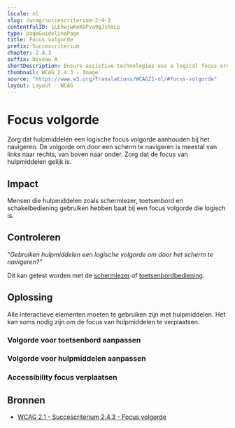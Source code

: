 ```yaml
---
locale: nl
slug: /wcag/succescriterium-2-4-3
contentfulID: 1LEhwjwKeKbPva9gJshaLp
type: pageGuidelinePage
title: Focus volgorde
prefix: Succescriterium
chapter: 2.4.3
suffix: Niveau A
shortDescription: Ensure assistive technologies use a logical focus order when navigating.
thumbnail: WCAG 2.4.3 - Image
source: "https://www.w3.org/Translations/WCAG21-nl/#focus-volgorde"
layout: Layout - WCAG
---
```


# Focus volgorde

Zorg dat hulpmiddelen een logische focus volgorde aanhouden bij het navigeren. De volgorde om door een scherm te navigeren is meestal van links naar rechts, van boven naar onder. Zorg dat de focus van hulpmiddelen gelijk is.

## Impact

Mensen die hulpmiddelen zoals schermlezer, toetsenbord en schakelbediening gebruiken hebben baat bij een focus volgorde die logisch is.

## Controleren

“*Gebruiken hulpmiddelen een logische volgorde om door het scherm te navigeren?*“

Dit kan getest worden met de [schermlezer](/nl/stats/schermlezer) of [toetsenbordbediening](/nl/stats/toetsenbordbediening).

## Oplossing

Alle interactieve elementen moeten te gebruiken zijn met hulpmiddelen. Het kan soms nodig zijn om de focus van hulpmiddelen te verplaatsen.

### Volgorde voor toetsenbord aanpassen

<CodeSample id="keyboard-order" locale="nl"/>

### Volgorde voor hulpmiddelen aanpassen

<CodeSample id="accessibility-order" locale="nl"/>

### Accessibility focus verplaatsen

<CodeSample id="accessibility-focus" locale="nl"/>

## Bronnen

- [WCAG 2.1 - Succescriterium 2.4.3 - Focus volgorde](https://www.w3.org/Translations/WCAG21-nl/#focus-volgorde)